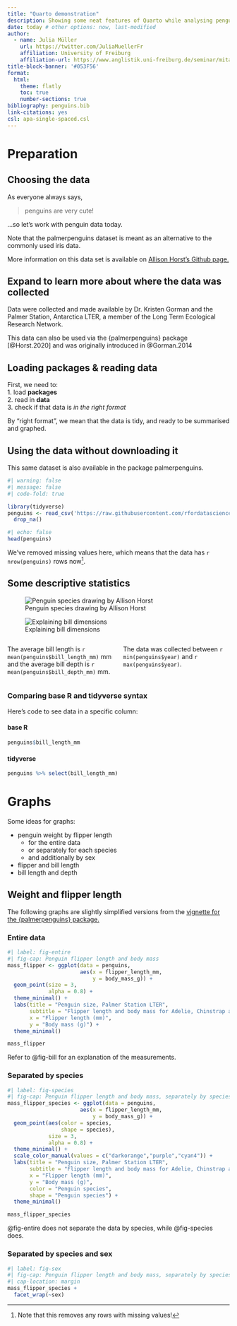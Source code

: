 ```yaml
---
title: "Quarto demonstration"
description: Showing some neat features of Quarto while analysing penguin data!
date: today # other options: now, last-modified
author:
  - name: Julia Müller 
    url: https://twitter.com/JuliaMuellerFr
    affiliation: University of Freiburg
    affiliation-url: https://www.anglistik.uni-freiburg.de/seminar/mitarbeitende/mueller
title-block-banner: '#053F56'
format:
  html:
    theme: flatly
    toc: true
    number-sections: true
bibliography: penguins.bib
link-citations: yes
csl: apa-single-spaced.csl
---
```



# Preparation

## Choosing the data

As everyone always says,

> penguins are very cute!

...so let's work with penguin data today.  

:::{.callout-note}
Note that the palmerpenguins dataset is meant as an alternative to the commonly used iris data.
:::

More information on this data set is available on [Allison Horst's Github page.](https://allisonhorst.github.io/palmerpenguins/)  


:::{.callout-caution collapse="true"}
## Expand to learn more about where the data was collected
Data were collected and made available by Dr. Kristen Gorman and the Palmer Station, Antarctica LTER, a member of the Long Term Ecological Research Network.
:::


This data can also be used via the {palmerpenguins} package [@Horst.2020] and was originally introduced in @Gorman.2014  


## Loading packages & reading data

First, we need to:  
1. load **packages**  
2. read in **data**  
3. check if that data is *in the right format*  

[By "right format", we mean that the data is tidy, and ready to be summarised and graphed.]{.aside}

:::{.callout-tip}
## Using the data without downloading it
This same dataset is also available in the package palmerpenguins.
:::

```r
#| warning: false
#| message: false
#| code-fold: true

library(tidyverse)
penguins <- read_csv('https://raw.githubusercontent.com/rfordatascience/tidytuesday/master/data/2020/2020-07-28/penguins.csv') %>% 
  drop_na()
```

```r
#| echo: false
head(penguins)
```

We've removed missing values here, which means that the data has `r nrow(penguins)` rows now[^1].


## Some descriptive statistics

::: {layout-ncol=2}
![Penguin species drawing by Allison Horst](pics/penguin_species.png){#fig-penguins}

![Explaining bill dimensions](pics/culmen_depth.png){#fig-bill}
:::


:::: {.columns}

::: {.column width="50%"}
The average bill length is `r mean(penguins$bill_length_mm)` mm and the average bill depth is `r mean(penguins$bill_depth_mm)` mm.
:::

::: {.column width="50%"}
The data was collected between `r min(penguins$year)` and `r max(penguins$year)`.
:::

::::


### Comparing base R and tidyverse syntax

Here's code to see data in a specific column:

::: {.panel-tabset}
#### base R
``` .r
penguins$bill_length_mm
```

#### tidyverse
``` .r
penguins %>% select(bill_length_mm)
```

:::


# Graphs

Some ideas for graphs:

* penguin weight by flipper length  
    + for the entire data  
    + or separately for each species  
    + and additionally by sex  
* flipper and bill length  
* bill length and depth  

## Weight and flipper length

The following graphs are slightly simplified versions from the [vignette for the {palmerpenguins} package.](https://allisonhorst.github.io/palmerpenguins/articles/examples.html)


### Entire data
```r
#| label: fig-entire
#| fig-cap: Penguin flipper length and body mass
mass_flipper <- ggplot(data = penguins,
                       aes(x = flipper_length_mm,
                           y = body_mass_g)) +
  geom_point(size = 3,
             alpha = 0.8) +
  theme_minimal() +
  labs(title = "Penguin size, Palmer Station LTER",
       subtitle = "Flipper length and body mass for Adelie, Chinstrap and Gentoo Penguins",
       x = "Flipper length (mm)",
       y = "Body mass (g)") +
  theme_minimal()

mass_flipper
```

Refer to @fig-bill for an explanation of the measurements.

### Separated by species
```r
#| label: fig-species
#| fig-cap: Penguin flipper length and body mass, separately by species
mass_flipper_species <- ggplot(data = penguins,
                       aes(x = flipper_length_mm,
                           y = body_mass_g)) +
  geom_point(aes(color = species,
                 shape = species),
             size = 3,
             alpha = 0.8) +
  theme_minimal() +
  scale_color_manual(values = c("darkorange","purple","cyan4")) +
  labs(title = "Penguin size, Palmer Station LTER",
       subtitle = "Flipper length and body mass for Adelie, Chinstrap and Gentoo Penguins",
       x = "Flipper length (mm)",
       y = "Body mass (g)",
       color = "Penguin species",
       shape = "Penguin species") +
  theme_minimal()

mass_flipper_species
```

@fig-entire does not separate the data by species, while @fig-species does.

### Separated by species and sex
```r
#| label: fig-sex
#| fig-cap: Penguin flipper length and body mass, separately by species and sex
#| cap-location: margin
mass_flipper_species +
  facet_wrap(~sex)
```

[^1]: Note that this removes any rows with missing values!

